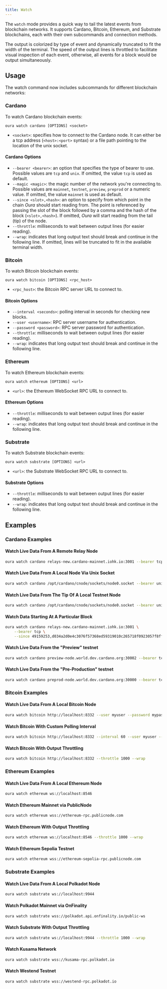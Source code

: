 ```yaml
---
title: Watch
---
```


The `watch` mode provides a quick way to tail the latest events from blockchain networks. It supports Cardano, Bitcoin, Ethereum, and Substrate blockchains, each with their own subcommands and connection methods.

The output is colorized by type of event and dynamically truncated to fit the width of the terminal. The speed of the output lines is throttled to facilitate visual inspection of each event, otherwise, all events for a block would be output simultaneously.

## Usage

The watch command now includes subcommands for different blockchain networks:

### Cardano

To watch Cardano blockchain events:

```
oura watch cardano [OPTIONS] <socket>
```

- `<socket>`: specifies how to connect to the Cardano node. It can either be a tcp address (`<host>:<port>` syntax) or a file path pointing to the location of the unix socket.

#### Cardano Options

- `--bearer <bearer>`: an option that specifies the type of bearer to use. Possible values are `tcp` and `unix`. If omitted, the value `tcp` is used as default.
- `--magic <magic>`: the magic number of the network you're connecting to. Possible values are `mainnet`, `testnet`, `preview`, `preprod` or a numeric value. If omitted, the value `mainnet` is used as default.
- `--since <slot>,<hash>`: an option to specify from which point in the chain _Oura_ should start reading from. The point is referenced by passing the slot of the block followed by a comma and the hash of the block (`<slot>,<hash>`). If omitted, _Oura_ will start reading from the tail (tip) of the node.
- `--throttle`: milliseconds to wait between output lines (for easier reading).
- `--wrap`: indicates that long output text should break and continue in the following line. If omitted, lines will be truncated to fit in the available terminal width.

### Bitcoin

To watch Bitcoin blockchain events:

```
oura watch bitcoin [OPTIONS] <rpc_host>
```

- `<rpc_host>`: the Bitcoin RPC server URL to connect to.

#### Bitcoin Options

- `--interval <seconds>`: polling interval in seconds for checking new blocks.
- `--user <username>`: RPC server username for authentication.
- `--password <password>`: RPC server password for authentication.
- `--throttle`: milliseconds to wait between output lines (for easier reading).
- `--wrap`: indicates that long output text should break and continue in the following line.

### Ethereum

To watch Ethereum blockchain events:

```
oura watch ethereum [OPTIONS] <url>
```

- `<url>`: the Ethereum WebSocket RPC URL to connect to.

#### Ethereum Options

- `--throttle`: milliseconds to wait between output lines (for easier reading).
- `--wrap`: indicates that long output text should break and continue in the following line.

### Substrate

To watch Substrate blockchain events:

```
oura watch substrate [OPTIONS] <url>
```

- `<url>`: the Substrate WebSocket RPC URL to connect to.

#### Substrate Options

- `--throttle`: milliseconds to wait between output lines (for easier reading).
- `--wrap`: indicates that long output text should break and continue in the following line.

## Examples

### Cardano Examples

#### Watch Live Data From A Remote Relay Node

```sh
oura watch cardano relays-new.cardano-mainnet.iohk.io:3001 --bearer tcp
```

#### Watch Live Data From A Local Node Via Unix Socket

```sh
oura watch cardano /opt/cardano/cnode/sockets/node0.socket --bearer unix
```

#### Watch Live Data From The Tip Of A Local Testnet Node

```sh
oura watch cardano /opt/cardano/cnode/sockets/node0.socket --bearer unix --magic testnet
```

#### Watch Data Starting At A Particular Block

```sh
oura watch cardano relays-new.cardano-mainnet.iohk.io:3001 \
    --bearer tcp \
    --since 49159253,d034a2d0e4c3076f57368ed59319010c265718f0923057f8ff914a3b6bfd1314
```

#### Watch Live Data From the "Preview" testnet

```sh
oura watch cardano preview-node.world.dev.cardano.org:30002 --bearer tcp --magic preview
```

#### Watch Live Data From the "Pre-Production" testnet

```sh
oura watch cardano preprod-node.world.dev.cardano.org:30000 --bearer tcp --magic preprod
```

### Bitcoin Examples

#### Watch Live Data From A Local Bitcoin Node

```sh
oura watch bitcoin http://localhost:8332 --user myuser --password mypassword
```

#### Watch Bitcoin With Custom Polling Interval

```sh
oura watch bitcoin http://localhost:8332 --interval 60 --user myuser --password mypassword
```

#### Watch Bitcoin With Output Throttling

```sh
oura watch bitcoin http://localhost:8332 --throttle 1000 --wrap
```

### Ethereum Examples

#### Watch Live Data From A Local Ethereum Node

```sh
oura watch ethereum ws://localhost:8546
```

#### Watch Ethereum Mainnet via PublicNode

```sh
oura watch ethereum wss://ethereum-rpc.publicnode.com
```

#### Watch Ethereum With Output Throttling

```sh
oura watch ethereum ws://localhost:8546 --throttle 1000 --wrap
```

#### Watch Ethereum Sepolia Testnet

```sh
oura watch ethereum wss://ethereum-sepolia-rpc.publicnode.com
```

### Substrate Examples

#### Watch Live Data From A Local Polkadot Node

```sh
oura watch substrate ws://localhost:9944
```

#### Watch Polkadot Mainnet via OnFinality

```sh
oura watch substrate wss://polkadot.api.onfinality.io/public-ws
```

#### Watch Substrate With Output Throttling

```sh
oura watch substrate ws://localhost:9944 --throttle 1000 --wrap
```

#### Watch Kusama Network

```sh
oura watch substrate wss://kusama-rpc.polkadot.io
```

#### Watch Westend Testnet

```sh
oura watch substrate wss://westend-rpc.polkadot.io
```
